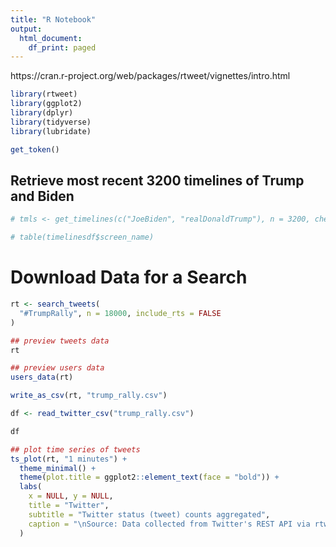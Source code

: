 ```yaml
---
title: "R Notebook"
output:
  html_document:
    df_print: paged
---
```


https://cran.r-project.org/web/packages/rtweet/vignettes/intro.html

```r
library(rtweet)
library(ggplot2)
library(dplyr)
library(tidyverse)
library(lubridate)
```

```r
get_token()
```

## Retrieve most recent 3200 timelines of Trump and Biden

```r
# tmls <- get_timelines(c("JoeBiden", "realDonaldTrump"), n = 3200, check = FALSE)
```


```r
# table(timelinesdf$screen_name)
```

# Download Data for a Search

```r
rt <- search_tweets(
  "#TrumpRally", n = 18000, include_rts = FALSE
)

## preview tweets data
rt

## preview users data
users_data(rt)

```

```r
write_as_csv(rt, "trump_rally.csv")
```


```r
df <- read_twitter_csv("trump_rally.csv")
```


```r
df
```

```r
## plot time series of tweets
ts_plot(rt, "1 minutes") +
  theme_minimal() +
  theme(plot.title = ggplot2::element_text(face = "bold")) +
  labs(
    x = NULL, y = NULL,
    title = "Twitter",
    subtitle = "Twitter status (tweet) counts aggregated",
    caption = "\nSource: Data collected from Twitter's REST API via rtweet"
  )
```


